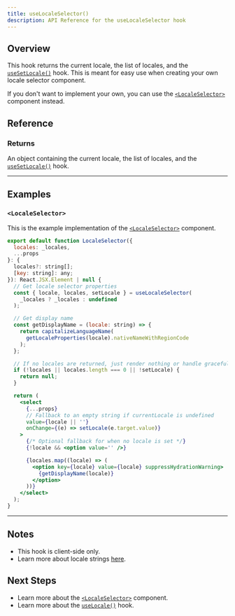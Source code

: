 ```yaml
---
title: useLocaleSelector()
description: API Reference for the useLocaleSelector hook
---
```


## Overview

This hook returns the current locale, the list of locales, and the [`useSetLocale()`](/docs/react/api/helpers/useSetLocale) hook.
This is meant for easy use when creating your own locale selector component.

If you don't want to implement your own, you can use the [`<LocaleSelector>`](/docs/react/api/components/localeSelector) component instead.

## Reference

### Returns

An object containing the current locale, the list of locales, and the [`useSetLocale()`](/docs/react/api/helpers/useSetLocale) hook.

---

## Examples

### `<LocaleSelector>`

This is the example implementation of the [`<LocaleSelector>`](/docs/react/api/components/localeSelector) component.

```jsx
export default function LocaleSelector({
  locales: _locales,
  ...props
}: {
  locales?: string[];
  [key: string]: any;
}): React.JSX.Element | null {
  // Get locale selector properties
  const { locale, locales, setLocale } = useLocaleSelector(
    _locales ? _locales : undefined
  );

  // Get display name
  const getDisplayName = (locale: string) => {
    return capitalizeLanguageName(
      getLocaleProperties(locale).nativeNameWithRegionCode
    );
  };

  // If no locales are returned, just render nothing or handle gracefully
  if (!locales || locales.length === 0 || !setLocale) {
    return null;
  }

  return (
    <select
      {...props}
      // Fallback to an empty string if currentLocale is undefined
      value={locale || ''}
      onChange={(e) => setLocale(e.target.value)}
    >
      {/* Optional fallback for when no locale is set */}
      {!locale && <option value='' />}

      {locales.map((locale) => (
        <option key={locale} value={locale} suppressHydrationWarning>
          {getDisplayName(locale)}
        </option>
      ))}
    </select>
  );
}
```

---

## Notes

- This hook is client-side only.
- Learn more about locale strings [here](/docs/platform/locale-strings).

## Next Steps

- Learn more about the [`<LocaleSelector>`](/docs/react/api/components/localeSelector) component.
- Learn more about the [`useLocale()`](/docs/react/api/helpers/useLocale) hook.
